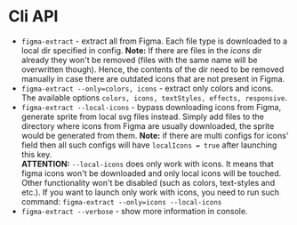 # Cli API

- `figma-extract` - extract all from Figma. Each file type is downloaded to a local dir specified in config. **Note:** If there are files in the _icons_ dir already they won't be removed (files with the same name will be overwritten though). Hence, the contents of the dir need to be removed manually in case there are outdated icons that are not present in Figma.
- `figma-extract --only=colors, icons` - extract only colors and icons. The available options `colors, icons, textStyles, effects, responsive`.
- `figma-extract --local-icons` - bypass downloading icons from Figma, generate sprite from local svg files instead. Simply add files to the directory where icons from Figma are usually downloaded, the sprite would be generated from them. **Note:** if there are multi configs for icons' field then all such configs will have `localIcons = true` after launching this key.
<br />**ATTENTION:** `--local-icons` does only work with icons. It means that figma icons won't be downloaded and only local icons will be touched. Other functionality won't be disabled (such as colors, text-styles and etc.). If you want to launch only work with icons, you need to run such command: `figma-extract --only=icons --local-icons`
- `figma-extract --verbose` - show more information in console.

